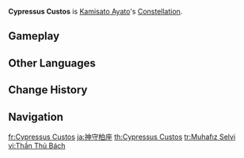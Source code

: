 {{Constellation Overview Infobox
|title     = Cypressus Custos
|character = Kamisato Ayato
|meaning   = Guardian Cypress
}}
'''Cypressus Custos''' is [[Kamisato Ayato]]'s [[Constellation]].

==Gameplay==
{{Constellation Table|Kamisato Ayato}}

==Other Languages==
{{Other Languages
|en      = Cypressus Custos
|en_lang = la
|en_tl   = Guardian Cypress
|zhs     = 神守柏座
|zhs_rm  = Shénshǒu Bǎi-zuò
|zht     = 神守柏座
|zht_rm  = Shénshǒu Bó-zuò
|zh_tl   = Guardian Deity Cypress Constellation
|zh_note = While "{{zh|柏}}" typically means "cypress" in Chinese, it is possible that in this context, it is used only as a reading of the Japanese character {{ja|柏|rm=kashiwa}}, meaning "oak."
|ja      = 神守柏座
|ja_rm   = Kamori<!--Kanmori? Kamimori? Shinshu?--> Kashiwa-za{{Assumed}}
|ja_tl   = Guardian Deity Oak Constellation
|ko      = {{tt|수호|守護}}의 떡갈나무자리
|ko_rm   = Suho-ui Tteokgalnamu-jari
|ko_tl   = Guardian Oak Tree Constellation
|es      = Cypressus Custos
|fr      = Cypressus Custos
|ru      = Оберегающий Кипарис
|ru_tl   = Guarding Cypress
|th      = Cypressus Custos
|vi      = {{tt|Cung|宫}} {{tt|Thần Thủ Bách|神守柏}}
|vi_tl   = Guardian Deity Cypress/Oak Constellation
|vi_note = From the Sino-Vietnamese reading of the Chinese or Japanese name.
|de      = Cypressus Custos
|id      = Cypressus Custos
|pt      = Cypressus Custos
|tr      = Muhafız Selvi
|tr_tl   = Guardian Cypress
|it      = Cypressus Custos
}}

==Change History==
{{Change History|2.6}}

==Navigation==
{{Constellation Navbox}}

[[fr:Cypressus Custos]]
[[ja:神守柏座]]
[[th:Cypressus Custos]]
[[tr:Muhafız Selvi]]
[[vi:Thần Thủ Bách]]